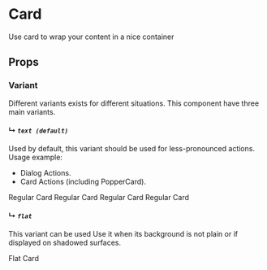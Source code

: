 

<Meta title="Components/Card" />

# Card

Use card to wrap your content in a nice container

<Spacing value={4} />

## Props

<Props of={Card} />

### Variant

Different variants exists for different situations.
This component have three main variants.

#### ↳ _`text (default)`_

Used by default, this variant should be used for less-pronounced actions.
Usage example:

-   Dialog Actions.
-   Card Actions (including PopperCard).

<Preview withSource="none">
    <Story name="regular">
        <Card >Regular Card</Card>
    </Story>
    <Story name="elevation 0">
        <Card elevation={0}>Regular Card</Card>
    </Story>
    <Story name="elevation 1">
        <Card elevation={1}>Regular Card</Card>
    </Story>
    <Story name="drawer">
        <Card elevation='drawer'>Regular Card</Card>
    </Story>
</Preview>

#### ↳ _`flat`_

This variant can be used
Use it when its background is not plain or if displayed on shadowed surfaces.

<Preview withSource="none">
    <Story name="flat">
        <Card variant="flat">Flat Card</Card>
    </Story>
</Preview>

